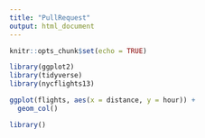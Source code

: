 ```yaml
---
title: "PullRequest"
output: html_document
---
```


```r
knitr::opts_chunk$set(echo = TRUE)
```

```r
library(ggplot2)
library(tidyverse)
library(nycflights13)
```

```r
ggplot(flights, aes(x = distance, y = hour)) +
  geom_col()
```


```r
library()
```



